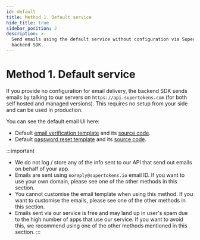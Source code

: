 ```yaml
---
id: default
title: Method 1. Default service
hide_title: true
sidebar_position: 2
description: >-
  Send emails using the default service without configuration via SuperTokens'
  backend SDK.
---
```


# Method 1. Default service

If you provide no configuration for email delivery, the backend SDK sends emails by talking to our servers on `https://api.supertokens.com` (for both self hosted and managed versions). This requires no setup from your side and can be used in production.

You can see the default email UI here:
- Default [email verification template](/docs/references/user-interface/ui-showcase/email-verification) and its [source code](https://github.com/supertokens/email-sms-templates/blob/master/email-html/email-verification.html).
- Default [password reset template](/docs/references/user-interface/ui-showcase/password-reset) and its [source code](https://github.com/supertokens/email-sms-templates/blob/master/email-html/password-reset.html).

:::important
- We do not log / store any of the info sent to our API that send out emails on behalf of your app.
- Emails are sent using `noreply@supertokens.io` email ID. If you want to use your own domain, please see one of the other methods in this section.
- You cannot customise the email template when using this method. If you want to customise the emails, please see one of the other methods in this section.
- Emails sent via our service is free and may land up in user's spam due to the high number of apps that use our service. If you want to avoid this, we recommend using one of the other methods mentioned in this section.
:::
